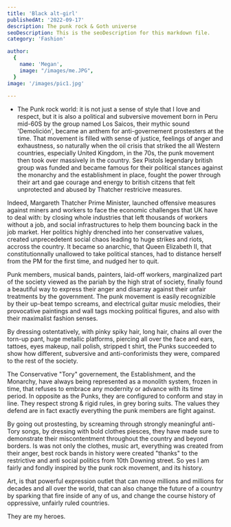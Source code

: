 ```yaml
---
title: 'Black alt-girl'
publishedAt: '2022-09-17'
description: The punk rock & Goth universe
seoDescription: This is the seoDescription for this markdown file.
category: 'Fashion'

author:
  {
    name: 'Megan',
    image: "/images/me.JPG",
  }
image: '/images/pic1.jpg'
  
---
```





- The Punk rock world: it is not just a sense of style that I love and respect, but it is also a political and subversive movement born in Peru mid-60S by the group named Los Saicos, their mythic sound 'Demolición', became an anthem for anti-governement prostesters at the time. 
That movement is filled with sense of justice, feelings of anger and exhaustness, so naturally when the oil crisis that striked the all Western countries, especially United Kingdom, in the 70s, the punk movement then took over massively in the country.
Sex Pistols legendary british group was funded and became famous for their political stances against the monarchy and the establishment in place, fought the power through their art and gae courage and energy to british citzens that felt
unprotected and abused by Thatcher restricive measures.

Indeed, Margareth Thatcher Prime Minister, launched offensive measures against miners and workers to face the economic challenges that UK have to deal with: by closing whole industries that left thousands of workers without a job, and 
social infrastructures to help them bouncing back in the job market. Her politics highly drenched into her conservative values, created unprecedetent social chaos leading to huge strikes and riots, accross the country. It became so anarchic, that Queen Elizabeth II, that constitutionnally unallowed to take political stances, 
had to distance herself from the PM for the first time, and nudged her to quit.

Punk members, musical bands, painters, laid-off workers, marginalized part of the society viewed as the pariah by the high strat of society, finally found a beautiful way to express their anger and disarray against their unfair treatments by the government. 
The punk movement is easily recognizible by their up-beat tempo screams, and electrical guitar music melodies, their provocative paintings and wall tags mocking political figures, and also with their maximalist fashion senses. 

By dressing ostentatively, with pinky spiky hair, long hair, chains all over the torn-up pant, huge metallic platforms, piercing all over the face and ears, tattoes, eyes makeup, nail polish, stripped t shirt, the Punks succeeded to show how different, subversive and anti-conforimists they were, compared to the rest of the society. 

The Conservative "Tory" governement, the Establishment, and the Monarchy, have always being represented as a monolith system, frozen in time, that refuses to embrace any modernity or advance with its time period. In opposite as the Punks, they are configured to conform and stay in line. They respect strong & rigid rules, in grey boring suits. The values they defend are in fact exactly everything the punk members are fight against.

By going out prostesting, by screaming through strongly meaningful anti-Tory songs, by dressing with bold clothes piesces, they have made sure to demonstrate their miscontentment throughout the country and beyond borders. Is was not only the clothes, music art, everything was created from their anger, best rock bands in history were created "thanks" to the restrictive and anti social politics from 10th Downing street.
So yes I am fairly and fondly inspired by the punk rock movement, and its history.

Art, is that powerful expression outlet that can move millions and millions for decades and all over the world, that can also change the future of a country by sparking that fire inside of any of us, and change the course history of oppressive, unfairly ruled countries.

They are my heroes.

